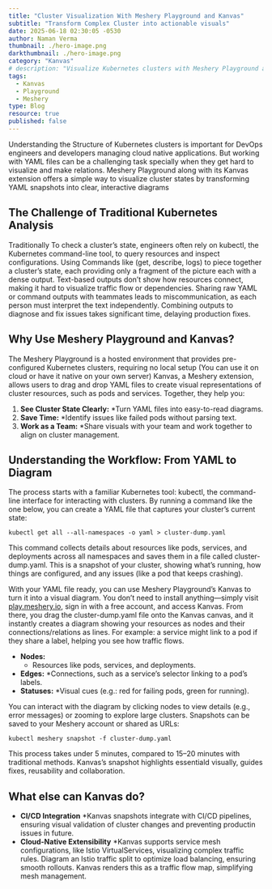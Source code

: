 ```yaml
---
title: "Cluster Visualization With Meshery Playground and Kanvas"
subtitle: "Transform Complex Cluster into actionable visuals"
date: 2025-06-18 02:30:05 -0530
author: Naman Verma
thumbnail: ./hero-image.png
darkthumbnail: ./hero-image.png
category: "Kanvas"
# description: "Visualize Kubernetes clusters with Meshery Playground and Kanvas"
tags:
  - Kanvas
  - Playground
  - Meshery
type: Blog
resource: true
published: false
---
```



<BlogWrapper>

Understanding the Structure of Kubernetes clusters is important for DevOps engineers and developers managing cloud native applications.
But working with YAML files can be a challenging task specially when they get hard to visualize and make relations.
Meshery Playground along with its Kanvas extension offers a simple way to visualize cluster states by transforming YAML snapshots into clear, interactive diagrams

## **The Challenge of Traditional Kubernetes Analysis**

Traditionally To check a cluster’s state, engineers often rely on kubectl, the Kubernetes command-line tool, to query resources and inspect configurations. Using Commands like (get, describe, logs) to piece together a cluster’s state, each providing only a fragment of the picture each with a dense output.
Text-based outputs don’t show how resources connect, making it hard to visualize traffic flow or dependencies. 
Sharing raw YAML or command outputs with teammates leads to miscommunication, as each person must interpret the text independently.
Combining outputs to diagnose and fix issues takes significant time, delaying production fixes.

## **Why Use Meshery Playground and Kanvas?**

The Meshery Playground is a hosted environment that provides pre-configured Kubernetes clusters, requiring no local setup (You can use it on cloud or have it native on your own server)
Kanvas, a Meshery extension, allows users to drag and drop YAML files to create visual representations of cluster resources, such as pods and services. Together, they help you:

1. **See Cluster State Clearly:**
   *Turn YAML files into easy-to-read diagrams.
2. **Save Time:** 
   *Identify issues like failed pods without parsing text.
3. **Work as a Team:**
   *Share visuals with your team and work together to align on cluster management.

## **Understanding the Workflow: From YAML to Diagram**

The process starts with a familiar Kubernetes tool: kubectl, the command-line interface for interacting with clusters. By running a command like the one below, you can create a YAML file that captures your cluster’s current state:

```
kubectl get all --all-namespaces -o yaml > cluster-dump.yaml
```
This command collects details about resources like pods, services, and deployments across all namespaces and saves them in a file called cluster-dump.yaml. 
This is a snapshot of your cluster, showing what’s running, how things are configured, and any issues (like a pod that keeps crashing).


With your YAML file ready, you can use Meshery Playground’s Kanvas to turn it into a visual diagram. You don’t need to install anything—simply visit [play.meshery.io](https://play.meshery.io), sign in with a free account, and access Kanvas. 
From there, you drag the cluster-dump.yaml file onto the Kanvas canvas, and it instantly creates a diagram showing your resources as nodes and their connections/relations as lines. For example: a service might link to a pod if they share a label, helping you see how traffic flows.

- **Nodes:**
   * Resources like pods, services, and deployments.
- **Edges:**
   *Connections, such as a service’s selector linking to a pod’s labels.
- **Statuses:**
   *Visual cues (e.g.: red for failing pods, green for running).

You can interact with the diagram by clicking nodes to view details (e.g., error messages) or zooming to explore large clusters. Snapshots can be saved to your Meshery account or shared as URLs:

```
kubectl meshery snapshot -f cluster-dump.yaml
```

This process takes under 5 minutes, compared to 15–20 minutes with traditional methods. Kanvas’s snapshot highlights essentiald visually, guides fixes, reusability and collaboration.

## **What else can Kanvas do?**

- **CI/CD Integration**
   *Kanvas snapshots integrate with CI/CD pipelines, ensuring visual validation of cluster changes and preventing productin issues in future.
- **Cloud-Native Extensibility**
   *Kanvas supports service mesh configurations, like Istio VirtualServices, visualizing complex traffic rules. Diagram an Istio traffic split to optimize load balancing, ensuring smooth rollouts. Kanvas renders this as a traffic flow map, simplifying mesh management.

</BlogWrapper>

